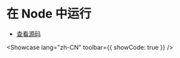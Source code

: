 # 在 Node 中运行


- [查看源码](https://github.com/dream-num/univer-documentation/blob/dev/showcase/sheets/node/entry.tsx)

<Showcase lang="zh-CN" toolbar={{ showCode: true }} />
